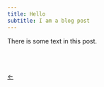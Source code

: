 ```yaml
---
title: Hello
subtitle: I am a blog post
---
```


There is some text in this post.

<br><br>

[←](/)
 






